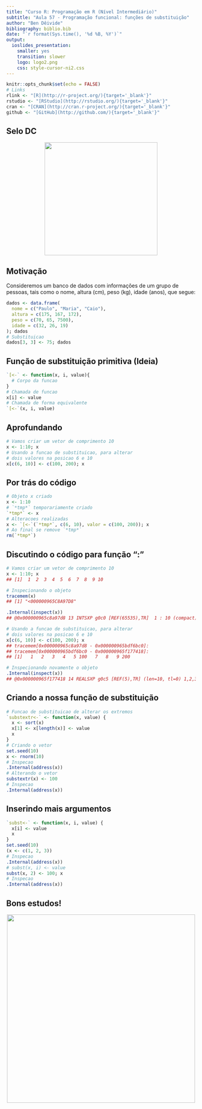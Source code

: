 ```yaml
---
title: "Curso R: Programação em R (Nível Intermediário)"
subtitle: "Aula 57 - Programação funcional: funções de substituição"
author: "Ben Dêivide"
bibliography: biblio.bib
date: "`r format(Sys.time(), '%d %B, %Y')`"
output: 
  ioslides_presentation: 
    smaller: yes
    transition: slower
    logo: logo2.png
    css: style-cursor-ni2.css
---
```


```r
knitr::opts_chunk$set(echo = FALSE)
# Links
rlink <- "[R](http://r-project.org/){target='_blank'}"
rstudio <- "[RStudio](http://rstudio.org/){target='_blank'}"
cran <- "[CRAN](http://cran.r-project.org/){target='_blank'}"
github <- "[GitHub](http://github.com/){target='_blank'}"
```


<!--
YAML:
date: "`r format(Sys.time(), '%d %B, %Y')`"
=====
APRESENTACAO:

Inserir nas secoes:
{data-background=boards.jpg data-background-size=cover}
-->


## Selo DC

<center>
[![](SeloDC-preto.png){height=300 width=300}](https://bendeivide.github.io/dc/){target="_blank"}
</center>

## Motivação

Consideremos um banco de dados com informações de um grupo de pessoas, tais como o nome, altura (cm), peso (kg), idade (anos), que segue:

```r
dados <- data.frame(
  nome = c("Paulo", "Maria", "Caio"),
  altura = c(175, 167, 172),
  peso = c(70, 65, 7500),
  idade = c(32, 26, 19)
); dados
# Substituicao
dados[3, 3] <- 75; dados
```

## Função de substituição primitiva (Ideia)

```r
`[<-` <- function(x, i, value){
  # Corpo da funcao
}
# Chamada de funcao
x[i] <- value
# Chamada de forma equivalente
`[<-`(x, i, value)
```

## Aprofundando

```r
# Vamos criar um vetor de comprimento 10
x <- 1:10; x
# Usando a funcao de substituicao, para alterar
# dois valores na posicao 6 e 10
x[c(6, 10)] <- c(100, 200); x
```

## Por trás do código

```r
# Objeto x criado
x <- 1:10
# `*tmp*` temporariamente criado
`*tmp*` <- x
# Alteracoes realizadas
x <- `[<-`(`*tmp*`, c(6, 10), valor = c(100, 200)); x
# Ao final se remove `*tmp*`
rm(`*tmp*`)
```

## Discutindo o código para função ":"

```r
# Vamos criar um vetor de comprimento 10
x <- 1:10; x
## [1]  1  2  3  4  5  6  7  8  9 10

# Inspecionando o objeto
tracemem(x)
## [1] "<000000965C8A97D8"

.Internal(inspect(x))
## @0x000000965c8a97d8 13 INTSXP g0c0 [REF(65535),TR]  1 : 10 (compact)

# Usando a funcao de substituicao, para alterar
# dois valores na posicao 6 e 10
x[c(6, 10)] <- c(100, 200); x
## tracemem[0x000000965c8a97d8 - 0x000000965bdf6bc0]: 
## tracemem[0x000000965bdf6bc0 - 0x000000965f177418]: 
## [1]   1   2   3   4   5 100   7   8   9 200

# Inspecionando novamente o objeto
.Internal(inspect(x))
## @0x000000965f177418 14 REALSXP g0c5 [REF(5),TR] (len=10, tl=0) 1,2,3,4,5,...
```

## Criando a nossa função de substituição

```r
# Funcao de substituicao de alterar os extremos
`substextr<-` <- function(x, value) {
  x <- sort(x)
  x[1] <- x[length(x)] <- value
  x
}
# Criando o vetor
set.seed(10)
x <- rnorm(10)
# Inspecao
.Internal(address(x))
# Alterando o vetor
substextr(x) <- 100
# Inspecao
.Internal(address(x))
```

## Inserindo mais argumentos

```r
`subst<-` <- function(x, i, value) {
  x[i] <- value
  x
}
set.seed(10)
(x <- c(1, 2, 3))
# Inspecao
.Internal(address(x))
# subst(x, i) <- value
subst(x, 2) <- 100; x
# Inspecao
.Internal(address(x))
```



## Bons estudos!

<center>
[![](logo2.png){height=500 width=500}](https://bendeivide.github.io/courses/cursor/){target="_blank"}
</center>

